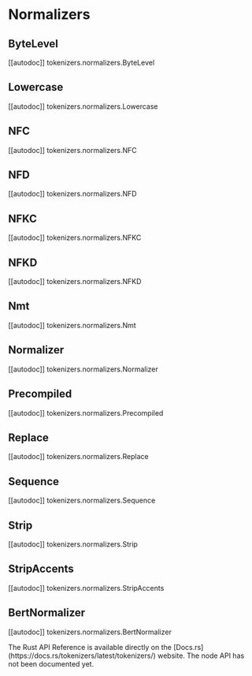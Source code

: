 # Normalizers

<tokenizerslangcontent>
<python>

## ByteLevel

[[autodoc]] tokenizers.normalizers.ByteLevel

## Lowercase

[[autodoc]] tokenizers.normalizers.Lowercase

## NFC

[[autodoc]] tokenizers.normalizers.NFC

## NFD

[[autodoc]] tokenizers.normalizers.NFD

## NFKC

[[autodoc]] tokenizers.normalizers.NFKC

## NFKD

[[autodoc]] tokenizers.normalizers.NFKD

## Nmt

[[autodoc]] tokenizers.normalizers.Nmt

## Normalizer

[[autodoc]] tokenizers.normalizers.Normalizer

## Precompiled

[[autodoc]] tokenizers.normalizers.Precompiled

## Replace

[[autodoc]] tokenizers.normalizers.Replace

## Sequence

[[autodoc]] tokenizers.normalizers.Sequence

## Strip

[[autodoc]] tokenizers.normalizers.Strip

## StripAccents

[[autodoc]] tokenizers.normalizers.StripAccents

## BertNormalizer

[[autodoc]] tokenizers.normalizers.BertNormalizer

</python>
<rust>
The Rust API Reference is available directly on the [Docs.rs](https://docs.rs/tokenizers/latest/tokenizers/) website.
</rust>
<node>
The node API has not been documented yet.
</node>
</tokenizerslangcontent>
